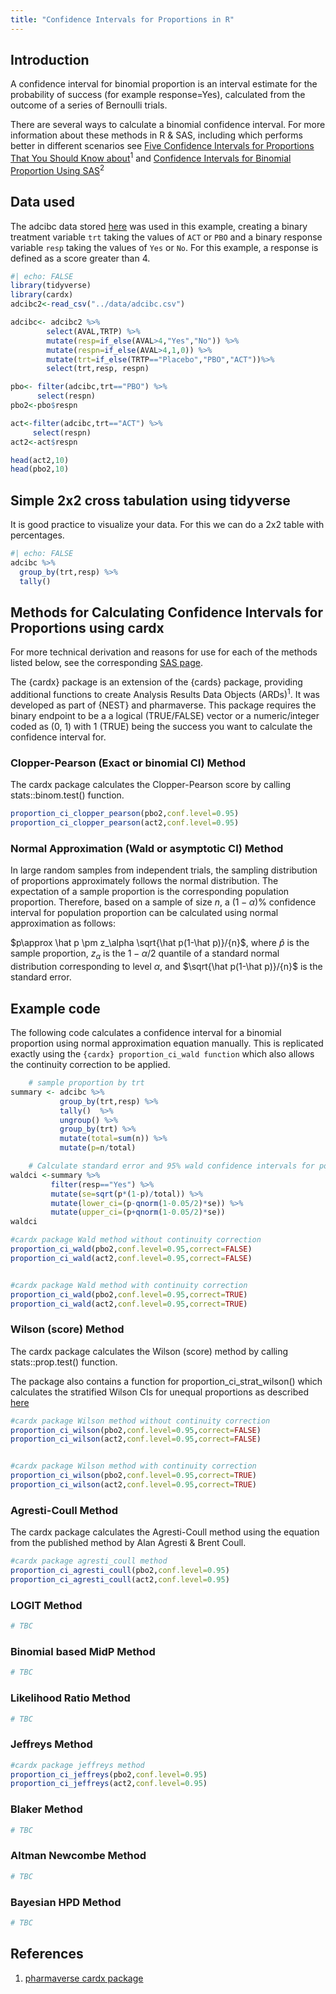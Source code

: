 ```yaml
---
title: "Confidence Intervals for Proportions in R"
---
```


## Introduction

A confidence interval for binomial proportion is an interval estimate for the probability of success (for example response=Yes), calculated from the outcome of a series of Bernoulli trials.

There are several ways to calculate a binomial confidence interval. For more information about these methods in R & SAS, including which performs better in different scenarios see [Five Confidence Intervals for Proportions That You Should Know about](https://towardsdatascience.com/five-confidence-intervals-for-proportions-that-you-should-know-about-7ff5484c024f)^1^ and [Confidence Intervals for Binomial Proportion Using SAS](https://www.lexjansen.com/sesug/2015/103_Final_PDF.pdf)^2^

## Data used

The adcibc data stored [here](../data/adcibc.csv) was used in this example, creating a binary treatment variable `trt` taking the values of `ACT` or `PBO` and a binary response variable `resp` taking the values of `Yes` or `No`. For this example, a response is defined as a score greater than 4.

```r
#| echo: FALSE
library(tidyverse)
library(cardx)
adcibc2<-read_csv("../data/adcibc.csv")

adcibc<- adcibc2 %>% 
        select(AVAL,TRTP) %>% 
        mutate(resp=if_else(AVAL>4,"Yes","No")) %>% 
        mutate(respn=if_else(AVAL>4,1,0)) %>% 
        mutate(trt=if_else(TRTP=="Placebo","PBO","ACT"))%>% 
        select(trt,resp, respn) 

pbo<- filter(adcibc,trt=="PBO") %>% 
      select(respn)
pbo2<-pbo$respn

act<-filter(adcibc,trt=="ACT") %>% 
     select(respn)
act2<-act$respn

head(act2,10)
head(pbo2,10)
```

## Simple 2x2 cross tabulation using tidyverse

It is good practice to visualize your data. For this we can do a 2x2 table with percentages.

```r
#| echo: FALSE
adcibc %>% 
  group_by(trt,resp) %>% 
  tally()
```

## Methods for Calculating Confidence Intervals for Proportions using cardx

For more technical derivation and reasons for use for each of the methods listed below, see the corresponding [SAS page](https://psiaims.github.io/CAMIS/SAS/ci_for_prop.html).

The {cardx} package is an extension of the {cards} package, providing additional functions to create Analysis Results Data Objects (ARDs)^1^. It was developed as part of {NEST} and pharmaverse. This package requires the binary endpoint to be a a logical (TRUE/FALSE) vector or a numeric/integer coded as (0, 1) with 1 (TRUE) being the success you want to calculate the confidence interval for.

### Clopper-Pearson (Exact or binomial CI) Method

The cardx package calculates the Clopper-Pearson score by calling stats::binom.test() function.

```r

proportion_ci_clopper_pearson(pbo2,conf.level=0.95)
proportion_ci_clopper_pearson(act2,conf.level=0.95)

```

### Normal Approximation (Wald or asymptotic CI) Method

In large random samples from independent trials, the sampling distribution of proportions approximately follows the normal distribution. The expectation of a sample proportion is the corresponding population proportion. Therefore, based on a sample of size $n$, a $(1-\alpha)\%$ confidence interval for population proportion can be calculated using normal approximation as follows:

$p\approx \hat p \pm z_\alpha \sqrt{\hat p(1-\hat p)}/{n}$, where $\hat p$ is the sample proportion, $z_\alpha$ is the $1-\alpha/2$ quantile of a standard normal distribution corresponding to level $\alpha$, and $\sqrt{\hat p(1-\hat p)}/{n}$ is the standard error.

## Example code

The following code calculates a confidence interval for a binomial proportion using normal approximation equation manually. This is replicated exactly using the `{cardx} proportion_ci_wald function` which also allows the continuity correction to be applied.

```r
    # sample proportion by trt
summary <- adcibc %>% 
           group_by(trt,resp) %>% 
           tally()  %>% 
           ungroup() %>% 
           group_by(trt) %>% 
           mutate(total=sum(n)) %>% 
           mutate(p=n/total)

    # Calculate standard error and 95% wald confidence intervals for population proportion
waldci <-summary %>% 
         filter(resp=="Yes") %>% 
         mutate(se=sqrt(p*(1-p)/total)) %>% 
         mutate(lower_ci=(p-qnorm(1-0.05/2)*se)) %>% 
         mutate(upper_ci=(p+qnorm(1-0.05/2)*se)) 
waldci  

#cardx package Wald method without continuity correction
proportion_ci_wald(pbo2,conf.level=0.95,correct=FALSE)
proportion_ci_wald(act2,conf.level=0.95,correct=FALSE)


#cardx package Wald method with continuity correction
proportion_ci_wald(pbo2,conf.level=0.95,correct=TRUE)
proportion_ci_wald(act2,conf.level=0.95,correct=TRUE)
```

### Wilson (score) Method

The cardx package calculates the Wilson (score) method by calling stats::prop.test() function.

The package also contains a function for proportion_ci_strat_wilson() which calculates the stratified Wilson CIs for unequal proportions as described [here](https://search.r-project.org/CRAN/refmans/cardx/html/proportion_ci.html)

```r
#cardx package Wilson method without continuity correction
proportion_ci_wilson(pbo2,conf.level=0.95,correct=FALSE)
proportion_ci_wilson(act2,conf.level=0.95,correct=FALSE)


#cardx package Wilson method with continuity correction
proportion_ci_wilson(pbo2,conf.level=0.95,correct=TRUE)
proportion_ci_wilson(act2,conf.level=0.95,correct=TRUE)

```

### Agresti-Coull Method

The cardx package calculates the Agresti-Coull method using the equation from the published method by Alan Agresti & Brent Coull.

```r

#cardx package agresti_coull method 
proportion_ci_agresti_coull(pbo2,conf.level=0.95)
proportion_ci_agresti_coull(act2,conf.level=0.95)
```

### LOGIT Method

```r
# TBC
```

### Binomial based MidP Method

```r
# TBC
```

### Likelihood Ratio Method

```r
# TBC
```

### Jeffreys Method

```r
#cardx package jeffreys method 
proportion_ci_jeffreys(pbo2,conf.level=0.95)
proportion_ci_jeffreys(act2,conf.level=0.95)
```

### Blaker Method

```r
# TBC
```

### Altman Newcombe Method

```r
# TBC
```

### Bayesian HPD Method

```r
# TBC
```

## References

1.  [pharmaverse cardx package](https://insightsengineering.github.io/cardx/main/#:~:text=The%20%7Bcardx%7D%20package%20is%20an%20extension%20of%20the,Data%20Objects%20%28ARDs%29%20using%20the%20R%20programming%20language.)
